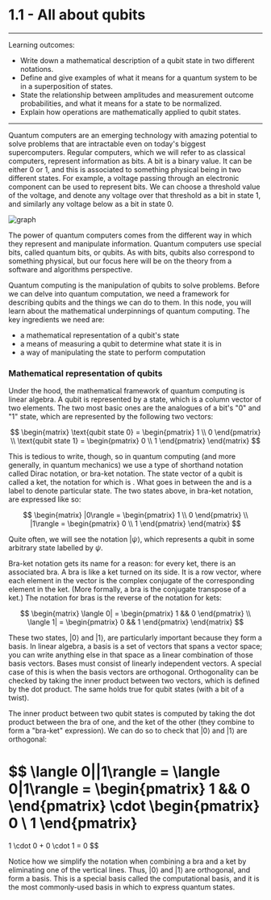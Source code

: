# 1.1 - All about qubits

---
Learning outcomes:
- Write down a mathematical description of a qubit state in two different notations.
- Define and give examples of what it means for a quantum system to be in a superposition of states.
- State the relationship between amplitudes and measurement outcome probabilities, and what it means for a state to be normalized.
- Explain how operations are mathematically applied to qubit states.
---
Quantum computers are an emerging technology with amazing potential to solve problems that are intractable even on today's biggest supercomputers. Regular computers, which we will refer to as classical computers, represent information as bits. A bit is a binary value. It can be either 0 or 1, and this is associated to something physical being in two different states. For example, a voltage passing through an electronic component can be used to represent bits. We can choose a threshold value of the voltage, and denote any voltage over that threshold as a bit in state 1, and similarly any voltage below as a bit in state 0.

![graph](https://codebook.xanadu.ai/images/voltage_threshold.svg "graph")

The power of quantum computers comes from the different way in which they represent and manipulate information. Quantum computers use special bits, called quantum bits, or qubits. As with bits, qubits also correspond to something physical, but our focus here will be on the theory from a software and algorithms perspective.

Quantum computing is the manipulation of qubits to solve problems. Before we can delve into quantum computation, we need a framework for describing qubits and the things we can do to them. In this node, you will learn about the mathematical underpinnings of quantum computing. The key ingredients we need are:
- a mathematical representation of a qubit's state
- a means of measuring a qubit to determine what state it is in
- a way of manipulating the state to perform computation

### Mathematical representation of qubits
Under the hood, the mathematical framework of quantum computing is linear algebra. A qubit is represented by a state, which is a column vector of two elements. The two most basic ones are the analogues of a bit's "0" and "1" state, which are represented by the following two vectors:

$$
\begin{matrix}
\text{qubit state 0} = \begin{pmatrix}
1 \\ 0
\end{pmatrix}
\\
\text{qubit state 1} = \begin{pmatrix}
0 \\ 1
\end{pmatrix}
\end{matrix}
$$

This is tedious to write, though, so in quantum computing (and more generally, in quantum mechanics) we use a type of shorthand notation called Dirac notation, or bra-ket notation. The state vector of a qubit is called a ket, the notation for which is . What goes in between the  and  is a label to denote particular state. The two states above, in bra-ket notation, are expressed like so:

$$
\begin{matrix}
|0\rangle = \begin{pmatrix}
1 \\ 0
\end{pmatrix}
\\
|1\rangle = \begin{pmatrix}
0 \\ 1
\end{pmatrix}
\end{matrix}
$$

Quite often, we will see the notation $|\psi\rangle$, which represents a qubit in some arbitrary state labelled by $\psi$.

Bra-ket notation gets its name for a reason: for every ket, there is an associated bra. A bra is like a ket turned on its side. It is a row vector, where each element in the vector is the complex conjugate of the corresponding element in the ket. (More formally, a bra is the conjugate transpose of a ket.) The notation for bras is the reverse of the notation for kets:

$$
\begin{matrix}
\langle 0| = \begin{pmatrix}
1 && 0
\end{pmatrix}
\\
\langle 1| = \begin{pmatrix}
0 && 1
\end{pmatrix}
\end{matrix}
$$

These two states, $|0\rangle$ and $|1\rangle$, are particularly important because they form a basis. In linear algebra, a basis is a set of vectors that spans a vector space; you can write anything else in that space as a linear combination of those basis vectors. Bases must consist of linearly independent vectors. A special case of this is when the basis vectors are orthogonal. Orthogonality can be checked by taking the inner product between two vectors, which is defined by the dot product. The same holds true for qubit states (with a bit of a twist).

The inner product between two qubit states is computed by taking the dot product between the bra of one, and the ket of the other (they combine to form a "bra-ket" expression). We can do so to check that $|0\rangle$ and $|1\rangle$ are orthogonal:

$$
\langle 0||1\rangle = \langle 0|1\rangle = \begin{pmatrix}
1 && 0
\end{pmatrix} \cdot \begin{pmatrix}
0 \\ 1
\end{pmatrix}
=
1 \cdot 0 + 0 \cdot 1 = 0
$$

Notice how we simplify the notation when combining a bra and a ket by eliminating one of the vertical lines. Thus, $|0\rangle$ and $|1\rangle$ are orthogonal, and form a basis. This is a special basis called the computational basis, and it is the most commonly-used basis in which to express quantum states.